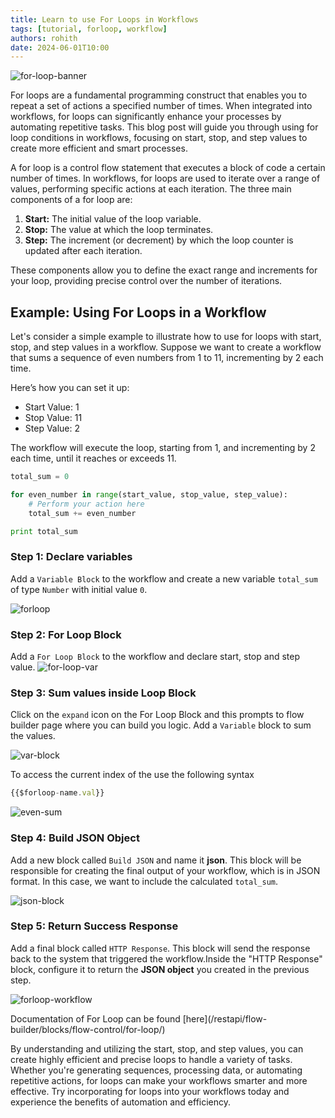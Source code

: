 ```yaml
--- 
title: Learn to use For Loops in Workflows
tags: [tutorial, forloop, workflow]
authors: rohith
date: 2024-06-01T10:00
---
```


 
![for-loop-banner](/assets/blogs/learn-to-use-for-loops-in-workflows/for-loop-banner.png)

For loops are a fundamental programming construct that enables you to repeat a set of actions a specified number of times. When integrated into workflows, for loops can significantly enhance your processes by automating repetitive tasks. This blog post will guide you through using for loop conditions in workflows, focusing on start, stop, and step values to create more efficient and smart processes.

A for loop is a control flow statement that executes a block of code a certain number of times. In workflows, for loops are used to iterate over a range of values, performing specific actions at each iteration. The three main components of a for loop are:

1. **Start:** The initial value of the loop variable.
2. **Stop:** The value at which the loop terminates.
3. **Step:** The increment (or decrement) by which the loop counter is updated after each iteration.

These components allow you to define the exact range and increments for your loop, providing precise control over the number of iterations.
 

## Example: Using For Loops in a Workflow

Let's consider a simple example to illustrate how to use for loops with start, stop, and step values in a workflow. Suppose we want to create a workflow that sums a sequence of even numbers from 1 to 11, incrementing by 2 each time.

Here’s how you can set it up:

- Start Value: 1
- Stop Value: 11
- Step Value: 2

The workflow will execute the loop, starting from 1, and incrementing by 2 each time, until it reaches or exceeds 11.

```py Sample Pseudo Code 
total_sum = 0

for even_number in range(start_value, stop_value, step_value):
    # Perform your action here
    total_sum += even_number

print total_sum
```
### Step 1: Declare variables

Add a `Variable Block` to the workflow and create a new variable `total_sum` of type `Number` with initial value `0`.

![forloop](/assets/blogs/learn-to-use-for-loops-in-workflows/forloop.png)

### Step 2: For Loop Block

Add a `For Loop Block` to the workflow and declare start, stop and step value.
![for-loop-var](/assets/blogs/learn-to-use-for-loops-in-workflows/for-loop-var.png)

### Step 3: Sum values inside Loop Block
Click on the `expand` icon on the For Loop Block and this prompts to flow builder page where you can build you logic. Add a `Variable` block to sum the values. 

![var-block](/assets/blogs/learn-to-use-for-loops-in-workflows/var-block.png)

To access the current index of the use the following syntax

```jsx
{{$forloop-name.val}} 
```

![even-sum](/assets/blogs/learn-to-use-for-loops-in-workflows/even-sum.png)

### Step 4: Build JSON Object

Add a new block called `Build JSON` and name it **json**. This block will be responsible for creating the final output of your workflow, which is in JSON format. In this case, we want to include the calculated `total_sum`.

![json-block](/assets/blogs/learn-to-use-for-loops-in-workflows/json-block.png)

### Step 5: Return Success Response
 
Add a final block called `HTTP Response`. This block will send the response back to the system that triggered the workflow.Inside the "HTTP Response" block, configure it to return the **JSON object** you created in the previous step.

![forloop-workflow](/assets/blogs/learn-to-use-for-loops-in-workflows/forloop-workflow.png)


<Note>
Documentation of For Loop can be found [here](/restapi/flow-builder/blocks/flow-control/for-loop/)
</Note>


By understanding and utilizing the start, stop, and step values, you can create highly efficient and precise loops to handle a variety of tasks. Whether you're generating sequences, processing data, or automating repetitive actions, for loops can make your workflows smarter and more effective. Try incorporating for loops into your workflows today and experience the benefits of automation and efficiency.